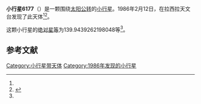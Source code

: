 {{Infobox planet
| bgcolour = #FFFFC0
| name = 6177
| symbol = 
| image = 
| caption = 
| discovery = yes
| discovery_ref = 
| discoverer = {{link-en|亨利·德波鸿诺|Henri Debehogne}}
| discovery_site = [[拉西拉天文台|拉西拉天文台]] 
| discovered = 1986年2月12日
| designations = yes
| mp_name = 
| named_after = 
| alt_names = 1986 CE2/ 1978 YO / 1983 GJ2 / 1991 VK3
| mp_category = [[主带小行星|主带小行星]]
| orbit_ref = <ref name="a">[http://ssd.jpl.nasa.gov/sbdb.cgi?sstr=6177 6177] {{Wayback|url=http://ssd.jpl.nasa.gov/sbdb.cgi?sstr=6177 |date=20110610022436 }}，小行星數據庫瀏覽器（JPL Small-Body Database Browser）－[[美国国家航空航天局|美国国家航空航天局]]喷气推进实验室</ref>
| epoch = 2456400.5 (2013年4月18日更新)
| aphelion = {{convert|2.369270565968904|AU|km|3|abbr=on|lk=out}}
| perihelion = {{convert|2.03795747206094|AU|km|3|abbr=on}}
| semimajor = {{convert|2.203614019014922|AU|km|3|abbr=on}}
| eccentricity = 0.075174938
| period = 1194.81789 [[日|日]]<br />3.27[[儒略年|儒略年]]
| avg_speed = 
| inclination = 5.680614742307296
| asc_node = 1.156135885139507
| mean_anomaly = 
| arg_peri = 139.9439262198048
| satellites = 
| physical_characteristics = yes
| dimensions = 
| mass = 
| density = 
| surface_grav = 
| escape_velocity = 
| sidereal_day = 
| axial_tilt = 
| pole_ecliptic_lat = 
| pole_ecliptic_lon = 
| albedo = 
| temperatures= 
| temp_name1 = 
| mean_temp_1 = 
| max_temp_1 = 
| temp_name2 = 
| max_temp_2 = 
| spectral_type = 
| abs_magnitude = 139.9439262198048
}}

'''小行星6177'''（{{lang-en|6177}}）是一颗围绕[[太阳|太阳]][[公转|公转]]的[[小行星|小行星]]。1986年2月12日，{{link-en|亨利·德波鸿诺|Henri Debehogne}}在拉西拉天文台发现了此天体<ref name="a" /><ref>{{cite news|title=小行星列表|url=http://cfa-www.harvard.edu/iau/lists/NumberedMPs.txt|accessdate=2013-07-08|newspaper=哈佛大学|archive-date=2008-05-17|archive-url=https://web.archive.org/web/20080517010638/http://cfa-www.harvard.edu/iau/lists/NumberedMPs.txt|dead-url=no}}</ref>。

这颗小行星的[[绝对星等|绝对星等]]为139.9439262198048等<ref name="a" />。

==参考文献==
{{reflist}}
{{Minor Planet Number|[[小行星6176|小行星6176]]|[[小行星6178|小行星6178]]}}

{{小天体}}

[[Category:小行星带天体|Category:小行星带天体]]
[[Category:1986年发现的小行星|Category:1986年发现的小行星]]

{{asteroid-stub}}
